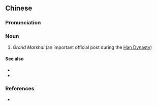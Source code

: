 {{also|大司马}}
==Chinese==
{{zh-forms|s=大司马|type=12}}

===Pronunciation===
{{zh-pron
|m=dàsīmǎ
|c=daai6 si1 maa5
|cat=n
}}

===Noun===
{{zh-noun}}

# {{lb|zh|archaic}} ''Grand Marshal'' (an important official post during the [[w:Han Dynasty|Han Dynasty]])

====See also====
* {{zh-l|太尉}}
* {{zh-l|三公}}

===References===
* {{pedialite|Government_of_the_Han_Dynasty#Excellencies}}
